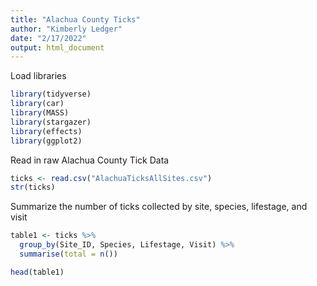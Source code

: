 ```yaml
---
title: "Alachua County Ticks"
author: "Kimberly Ledger"
date: "2/17/2022"
output: html_document
---
```


Load libraries 
```r
library(tidyverse)
library(car)
library(MASS)
library(stargazer)
library(effects)
library(ggplot2)
```

Read in raw Alachua County Tick Data 
```r
ticks <- read.csv("AlachuaTicksAllSites.csv")
str(ticks)
```

Summarize the number of ticks collected by site, species, lifestage, and visit
```r
table1 <- ticks %>%
  group_by(Site_ID, Species, Lifestage, Visit) %>%
  summarise(total = n())

head(table1)
```


